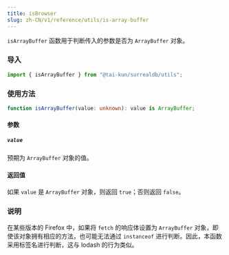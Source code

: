 ```yaml
---
title: isBrowser
slug: zh-CN/v1/reference/utils/is-array-buffer
---
```


`isArrayBuffer` 函数用于判断传入的参数是否为 `ArrayBuffer` 对象。

### 导入

```ts
import { isArrayBuffer } from "@tai-kun/surrealdb/utils";
```

### 使用方法

```ts
function isArrayBuffer(value: unknown): value is ArrayBuffer;
```

#### 参数

##### `value`

预期为 `ArrayBuffer` 对象的值。

#### 返回值

如果 `value` 是 `ArrayBuffer` 对象，则返回 `true`；否则返回 `false`。

### 说明

在某些版本的 Firefox 中，如果将 `fetch` 的响应体设置为 `ArrayBuffer` 对象，即使该对象拥有相应的方法，也可能无法通过 `instanceof` 进行判断。因此，本函数采用标签名进行判断，这与 lodash 的行为类似。
